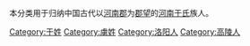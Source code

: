 {{Catnav|頁面分類|历史|歷史學|系譜學|漢族姓氏|于姓}}
{{Catnav|頁面分類|人文學科|歷史學|系譜學|漢族姓氏|于姓}}
{{Catnav|頁面分類|人类学|文化人类学|家世與傳承|系譜學|漢族姓氏|于姓}}

本分类用于归纳中国古代以[[河南郡|河南郡]]为[[郡望|郡望]]的[[河南于氏|河南于氏]]族人。

[[Category:于姓|Category:于姓]]
[[Category:虜姓|Category:虜姓]]
[[Category:洛阳人|Category:洛阳人]]
[[Category:高陵人|Category:高陵人]]
